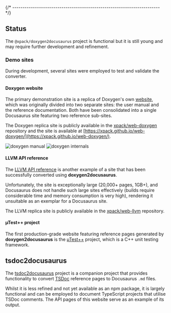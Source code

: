 {/* ------------------------------------------------------------------------ */}

## Status

The `@xpack/doxygen2docusaurus` project is functional but it is still young and may require further development and refinement.

### Demo sites

During development, several sites were employed to test and validate the converter.

#### Doxygen website

The primary demonstration site is a replica of Doxygen's own [website](https://doxygen.nl/), which was originally divided into two separate sites: the user manual and the reference documentation. Both have been consolidated into a single Docusaurus site featuring two reference sub-sites.

The Doxygen replica site is publicly available in the [xpack/web-doxygen](https://github.com/xpack/web-doxygen) repository and the site is available at [https://xpack.github.io/web-doxygen/](https://xpack.github.io/web-doxygen/).

![doxygen manual](/assets/images/doxygen-manual.png)
![doxygen internals](/assets/images/doxygen-internals.png)

#### LLVM API reference

The [LLVM API reference](https://llvm.org/doxygen/) is another example of a site that has been successfully converted using **doxygen2docusaurus**.

Unfortunately, the site is exceptionally large (20,000+ pages, 1GB+), and Docusaurus does not handle such large sites effectively (builds require considerable time and memory consumption is very high), rendering it unsuitable as an exemplar for a Docusaurus site.

The LLVM replica site is publicly available in the [xpack/web-llvm](https://github.com/xpack/web-llvm) repository.

#### µTest++ project

The first production-grade website featuring reference pages generated by **doxygen2docusaurus** is the [µTest++](https://xpack.github.io/micro-test-plus-xpack/) project, which is a C++ unit testing framework.

## tsdoc2docusaurus

The [tsdoc2docusaurus](https://github.com/xpack/tsdoc2docusaurus-cli-ts) project is a companion project that provides functionality to convert [TSDoc](https://tsdoc.org/) reference pages to Docusaurus `.md` files.

Whilst it is less refined and not yet available as an npm package, it is largely functional and can be employed to document TypeScript projects that utilise TSDoc comments. The API pages of this website serve as an example of its output.
